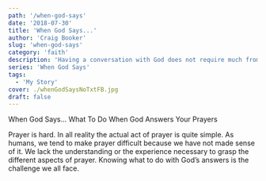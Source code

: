 ```yaml
---
path: '/when-god-says'
date: '2018-07-30'
title: 'When God Says...'
author: 'Craig Booker'
slug: 'when-god-says'
category: 'faith'
description: 'Having a conversation with God does not require much from us. Knowing what to do with God’s answers is another thing. Once you get past the actual act of prayer, knowing what to do with God’s answers is what is truly hard. A large part of understanding prayer has less to do with the actual act and more of understanding how God works.'
series: 'When God Says'
tags:
  - 'My Story'
cover: ./whenGodSaysNoTxtFB.jpg
draft: false
---
```


When God Says... What To Do When God Answers Your Prayers

Prayer is hard. In all reality the actual act of prayer is quite simple. As humans, we tend to make prayer difficult because we have not made sense of it. We lack the understanding or the experience necessary to grasp the different aspects of prayer. Knowing what to do with God’s answers is the challenge we all face.
